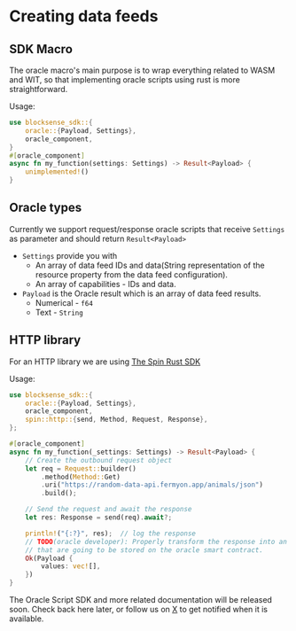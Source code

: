 # Creating data feeds

## SDK Macro

The oracle macro's main purpose is to wrap everything related to WASM and WIT, so that implementing
oracle scripts using rust is more straightforward.

Usage:

```rust
use blocksense_sdk::{
    oracle::{Payload, Settings},
    oracle_component,
}
#[oracle_component]
async fn my_function(settings: Settings) -> Result<Payload> {
    unimplemented!()
}
```

## Oracle types

Currently we support request/response oracle scripts that receive `Settings` as parameter and should return
`Result<Payload>`

- `Settings` provide you with
  - An array of data feed IDs and data(String representation of the resource property from the data feed configuration).
  - An array of capabilities - IDs and data.
- `Payload` is the Oracle result which is an array of data feed results.
  - Numerical - `f64`
  - Text - `String`

## HTTP library

For an HTTP library we are using [The Spin Rust SDK](https://github.com/fermyon/spin-rust-sdk/tree/main)

Usage:

```rust
use blocksense_sdk::{
    oracle::{Payload, Settings},
    oracle_component,
    spin::http::{send, Method, Request, Response},
};

#[oracle_component]
async fn my_function(_settings: Settings) -> Result<Payload> {
    // Create the outbound request object
    let req = Request::builder()
        .method(Method::Get)
        .uri("https://random-data-api.fermyon.app/animals/json")
        .build();

    // Send the request and await the response
    let res: Response = send(req).await?;

    println!("{:?}", res);  // log the response
    // TODO(oracle developer): Properly transform the response into an array of data feeds results
    // that are going to be stored on the oracle smart contract.
    Ok(Payload {
        values: vec![],
    })
}
```

The Oracle Script SDK and more related documentation will be released soon. Check back here later, or follow us on [X](https://x.com/blocksense_) to get notified when it is available.
